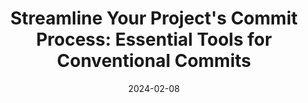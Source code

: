 ---
title: "Streamline Your Project's Commit Process: Essential Tools for Conventional Commits"
tags:
  - git
  - commit
  - open-source
  - software-versioning
  - tools
date: 2024-02-08
excerpt: "Explore tools tailored to streamline conventional commits in your project. From validators ensuring commit message consistency to automated changelog generators, discover how these tools can enhance collaboration and maintainability, making your commit process smoother and more efficient."
image: https://images.unsplash.com/photo-1556075798-4825dfaaf498?crop=entropy&cs=tinysrgb&fit=max&fm=jpg&ixid=MnwxMTc3M3wwfDF8c2VhcmNofDN8fGdpdHxlbnwwfHx8fDE2NDUzMDA5OTM&ixlib=rb-1.2.1&q=80&w=2000
---